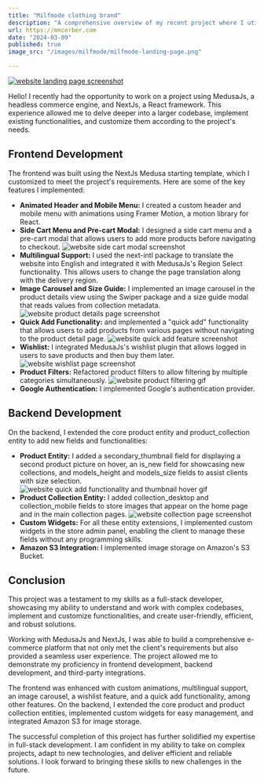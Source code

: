 ```yaml
---
title: "Milfmode clothing brand"
description: "A comprehensive overview of my recent project where I utilized MedusaJs and NextJs to build a robust and user-friendly e-commerce platform. The project showcases my skills in implementing and customizing functionalities, working with complex codebases, and creating efficient solutions."
url: https://mmcerber.com
date: "2024-03-09"
published: true
image_src: "/images/milfmode/milfmode-landing-page.png"

---
```


[![website landing page screenshot](/images/milfmode/milfmode-landing-page.png)](https://mmcerber.com)

Hello! I recently had the opportunity to work on a project using MedusaJs, a headless commerce engine, and NextJs, a React framework. This experience allowed me to delve deeper into a larger codebase, implement existing functionalities, and customize them according to the project's needs.

## Frontend Development

The frontend was built using the NextJs Medusa starting template, which I customized to meet the project's requirements. Here are some of the key features I implemented:

- **Animated Header and Mobile Menu:** I created a custom header and mobile menu with animations using Framer Motion, a motion library for React.
- **Side Cart Menu and Pre-cart Modal:** I designed a side cart menu and a pre-cart modal that allows users to add more products before navigating to checkout. ![website side cart modal screenshot](/images/milfmode/milfmode-side-cart-modal.png) 
- **Multilingual Support:** I used the next-intl package to translate the website into English and integrated it with MedusaJs's Region Select functionality. This allows users to change the page translation along with the delivery region.
- **Image Carousel and Size Guide:** I implemented an image carousel in the product details view using the Swiper package and a size guide modal that reads values from collection metadata. ![website product details page screenshot](/images/milfmode/milfmode-product-detail.png) 
- **Quick Add Functionality:** and implemented a "quick add" functionality that allows users to add products from various pages without navigating to the product detail page. ![website quick add feature screenshot](/images/milfmode/milfmode-quick-add.png) 
- **Wishlist:** I integrated MedusaJs's wishlist plugin that allows logged in users to save products and then buy them later. ![website wishlist page screenshot](/images/milfmode/milfmode-wishlist.png)  
- **Product Filters:** Refactored product filters to allow filtering by multiple categories simultaneously. ![website product filtering gif](/images/milfmode/milfmode-filters.gif)
- **Google Authentication:** I implemented Google's authentication provider.

## Backend Development

On the backend, I extended the core product entity and product_collection entity to add new fields and functionalities:

- **Product Entity:** I added a secondary_thumbnail field for displaying a second product picture on hover, an is_new field for showcasing new collections, and models_height and models_size fields to assist clients with size selection. ![website quick add functionality and thumbnail hover gif](/images/milfmode/milfmode-quick-add-and-second-thumbnail.gif) 
- **Product Collection Entity:** I added collection_desktop and collection_mobile fields to store images that appear on the home page and in the main collection pages. ![website collection page screenshot](/images/milfmode/milfmode-collection.png) 
- **Custom Widgets:** For all these entity extensions, I implemented custom widgets in the store admin panel, enabling the client to manage these fields without any programming skills.
- **Amazon S3 Integration:** I implemented image storage on Amazon's S3 Bucket.

## Conclusion

This project was a testament to my skills as a full-stack developer, showcasing my ability to understand and work with complex codebases, implement and customize functionalities, and create user-friendly, efficient, and robust solutions. 

Working with MedusaJs and NextJs, I was able to build a comprehensive e-commerce platform that not only met the client's requirements but also provided a seamless user experience. The project allowed me to demonstrate my proficiency in frontend development, backend development, and third-party integrations.

The frontend was enhanced with custom animations, multilingual support, an image carousel, a wishlist feature, and a quick add functionality, among other features. On the backend, I extended the core product and product collection entities, implemented custom widgets for easy management, and integrated Amazon S3 for image storage.

The successful completion of this project has further solidified my expertise in full-stack development. I am confident in my ability to take on complex projects, adapt to new technologies, and deliver efficient and reliable solutions. I look forward to bringing these skills to new challenges in the future.